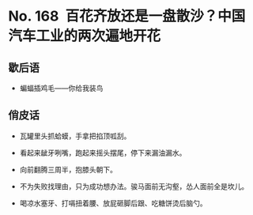 # No. 168 ️ 百花齐放还是一盘散沙？中国汽车工业的两次遍地开花

## 歇后语

- 蝙蝠插鸡毛——你给我装鸟

## 俏皮话

- 瓦罐里头抓蛤蟆，手拿把掐顶呱刮。

- 看起来龇牙咧嘴，跑起来摇头摆尾，停下来漏油漏水。

- 向前翻腾三周半，抱膝头朝下。

- 不为失败找理由，只为成功想办法。骏马面前无沟壑，怂人面前全是坎儿。

- 喝凉水塞牙、打嗝扭着腰、放屁砸脚后跟、吃糖饼烫后脑勺。
